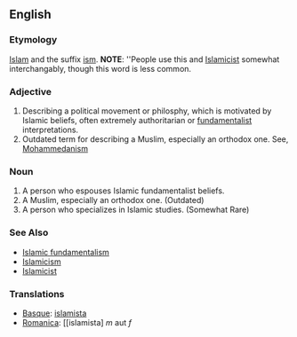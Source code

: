==English==

===Etymology===
[[Islam]] and the suffix [[ism]].
'''NOTE''': ''People use this and [[Islamicist]] somewhat interchangably, though this word is less common.

===Adjective===
# Describing a political movement or philosphy, which is motivated by Islamic beliefs, often extremely authoritarian or [[fundamentalist]] interpretations. 
# Outdated term for describing a Muslim, especially an orthodox one. See, [[Mohammedanism]]

===Noun===
# A person who espouses Islamic fundamentalist beliefs.
# A Muslim, especially an orthodox one. (Outdated)
# A person who specializes in Islamic studies. (Somewhat Rare)

===See Also===
*[[Islamic fundamentalism]]
*[[Islamicism]]
*[[Islamicist]]

===Translations===
*[[Basque]]: [[islamista]]
*[[Romanica]]: [[islamista] ''m'' aut ''f''